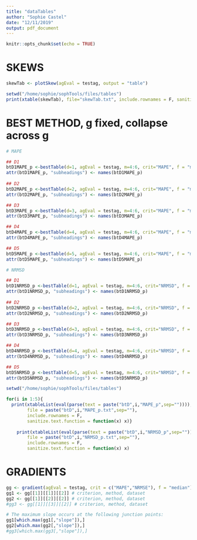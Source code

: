 ```yaml
---
title: "dataTables"
author: "Sophie Castel"
date: "12/11/2019"
output: pdf_document
---
```


```r
knitr::opts_chunk$set(echo = TRUE)
```

# SKEWS
```r
skewTab <- plotSkew(agEval = testag, output = "table")

setwd("/home/sophie/sophTools/files/tables")
print(xtable(skewTab), file="skewTab.txt", include.rownames = F, sanitize.text.function = function(x) x)
```

# BEST METHOD, g fixed, collapse across g
```r
# MAPE

## D1
btD1MAPE_p <-bestTable(d=1, agEval = testag, m=4:6, crit="MAPE", f = "median", fixed = "g", collapse = T)
attr(btD1MAPE_p, "subheadings") <- names(btD1MAPE_p)
  
## D2
btD2MAPE_p <-bestTable(d=2, agEval = testag, m=4:6, crit="MAPE", f = "median", fixed = "g", collapse = T)
attr(btD2MAPE_p, "subheadings") <- names(btD2MAPE_p)

## D3
btD3MAPE_p <-bestTable(d=3, agEval = testag, m=4:6, crit="MAPE", f = "median", fixed = "g", collapse = T)
attr(btD3MAPE_p, "subheadings") <- names(btD3MAPE_p)

## D4
btD4MAPE_p <-bestTable(d=4, agEval = testag, m=4:6, crit="MAPE", f = "median", fixed = "g", collapse = T)
attr(btD4MAPE_p, "subheadings") <- names(btD4MAPE_p)

## D5
btD5MAPE_p <-bestTable(d=5, agEval = testag, m=4:6, crit="MAPE", f = "median", fixed = "g", collapse = T)
attr(btD5MAPE_p, "subheadings") <- names(btD5MAPE_p)

# NRMSD

## D1
btD1NRMSD_p <-bestTable(d=1, agEval = testag, m=4:6, crit="NRMSD", f = "median", fixed = "g", collapse = T)
attr(btD1NRMSD_p, "subheadings") <- names(btD1NRMSD_p)
  
## D2
btD2NRMSD_p <-bestTable(d=2, agEval = testag, m=4:6, crit="NRMSD", f = "median", fixed = "g", collapse = T)
attr(btD2NRMSD_p, "subheadings") <- names(btD2NRMSD_p)

## D3
btD3NRMSD_p <-bestTable(d=3, agEval = testag, m=4:6, crit="NRMSD", f = "median", fixed = "g", collapse = T)
attr(btD3NRMSD_p, "subheadings") <- names(btD3NRMSD_p)

## D4
btD4NRMSD_p <-bestTable(d=4, agEval = testag, m=4:6, crit="NRMSD", f = "median", fixed = "g", collapse = T)
attr(btD4NRMSD_p, "subheadings") <- names(btD4NRMSD_p)

## D5
btD5NRMSD_p <-bestTable(d=5, agEval = testag, m=4:6, crit="NRMSD", f = "median", fixed = "g", collapse = T)
attr(btD5NRMSD_p, "subheadings") <- names(btD5NRMSD_p)
```

```r
setwd("/home/sophie/sophTools/files/tables")

for(i in 1:5){
  print(xtableList(eval(parse(text = paste("btD",i,"MAPE_p",sep="")))), 
        file = paste("btD",i,"MAPE_p.txt",sep=""),
        include.rownames = F,
        sanitize.text.function = function(x) x)}
  
    print(xtableList(eval(parse(text = paste("btD",i,"NRMSD_p",sep="")))), 
        file = paste("btD",i,"NRMSD_p.txt",sep=""),
        include.rownames = F,
        sanitize.text.function = function(x) x)

```

# GRADIENTS
```r
gg <- gradient(agEval = testag, crit = c("MAPE","NRMSE"), f = "median")
gg1 <- gg[[1]][[1]][[2]] # criterion, method, dataset 
gg2 <- gg[[1]][[2]][[2]] # criterion, method, dataset 
#gg3 <- gg[[1]][[3]][[2]] # criterion, method, dataset 

# The maximum slope occurs at the following junction points:
gg1[which.max(gg1[,"slope"]),]
gg2[which.max(gg2[,"slope"]),]
#gg3[which.max(gg3[,"slope"]),]
```



